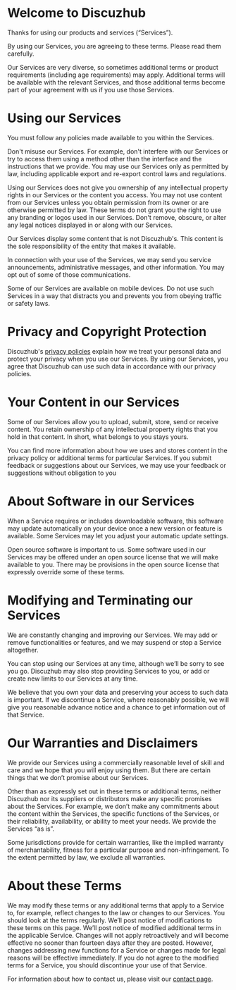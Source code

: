 # Welcome to Discuzhub
Thanks for using our products and services (“Services”).

By using our Services, you are agreeing to these terms. Please read them carefully.

Our Services are very diverse, so sometimes additional terms or product requirements (including age requirements) may apply. Additional terms will be available with the relevant Services, and those additional terms become part of your agreement with us if you use those Services.

# Using our Services

You must follow any policies made available to you within the Services.

Don't misuse our Services. For example, don't interfere with our Services or try to access them using a method other than the interface and the instructions that we provide. You may use our Services only as permitted by law, including applicable export and re-export control laws and regulations. 

Using our Services does not give you ownership of any intellectual property rights in our Services or the content you access. You may not use content from our Services unless you obtain permission from its owner or are otherwise permitted by law. These terms do not grant you the right to use any branding or logos used in our Services. Don't remove, obscure, or alter any legal notices displayed in or along with our Services.

Our Services display some content that is not Discuzhub's. This content is the sole responsibility of the entity that makes it available. 

In connection with your use of the Services, we may send you service announcements, administrative messages, and other information. You may opt out of some of those communications.

Some of our Services are available on mobile devices. Do not use such Services in a way that distracts you and prevents you from obeying traffic or safety laws.

# Privacy and Copyright Protection

Discuzhub's [privacy policies](/privacy_policy/) explain how we treat your personal data and protect your privacy when you use our Services. By using our Services, you agree that Discuzhub can use such data in accordance with our privacy policies.

# Your Content in our Services

Some of our Services allow you to upload, submit, store, send or receive content. You retain ownership of any intellectual property rights that you hold in that content. In short, what belongs to you stays yours.

You can find more information about how we uses and stores content in the privacy policy or additional terms for particular Services. If you submit feedback or suggestions about our Services, we may use your feedback or suggestions without obligation to you

# About Software in our Services

When a Service requires or includes downloadable software, this software may update automatically on your device once a new version or feature is available. Some Services may let you adjust your automatic update settings.

Open source software is important to us. Some software used in our Services may be offered under an open source license that we will make available to you. There may be provisions in the open source license that expressly override some of these terms.

# Modifying and Terminating our Services

We are constantly changing and improving our Services. We may add or remove functionalities or features, and we may suspend or stop a Service altogether.

You can stop using our Services at any time, although we’ll be sorry to see you go. Discuzhub may also stop providing Services to you, or add or create new limits to our Services at any time.

We believe that you own your data and preserving your access to such data is important. If we discontinue a Service, where reasonably possible, we will give you reasonable advance notice and a chance to get information out of that Service.

# Our Warranties and Disclaimers

We provide our Services using a commercially reasonable level of skill and care and we hope that you will enjoy using them. But there are certain things that we don’t promise about our Services.

Other than as expressly set out in these terms or additional terms, neither Discuzhub nor its suppliers or distributors make any specific promises about the Services. For example, we don’t make any commitments about the content within the Services, the specific functions of the Services, or their reliability, availability, or ability to meet your needs. We provide the Services “as is”.

Some jurisdictions provide for certain warranties, like the implied warranty of merchantability, fitness for a particular purpose and non-infringement. To the extent permitted by law, we exclude all warranties.

# About these Terms

We may modify these terms or any additional terms that apply to a Service to, for example, reflect changes to the law or changes to our Services. You should look at the terms regularly. We’ll post notice of modifications to these terms on this page. We’ll post notice of modified additional terms in the applicable Service. Changes will not apply retroactively and will become effective no sooner than fourteen days after they are posted. However, changes addressing new functions for a Service or changes made for legal reasons will be effective immediately. If you do not agree to the modified terms for a Service, you should discontinue your use of that Service.

For information about how to contact us, please visit our [contact page](/contact/).